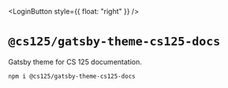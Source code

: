 
<LoginButton style={{ float: "right" }} />

# `@cs125/gatsby-theme-cs125-docs`

<Lead>

Gatsby theme for CS 125 documentation.

</Lead>

```bash
npm i @cs125/gatsby-theme-cs125-docs
```
